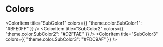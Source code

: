 
<Meta title="Theme/Colors" />

# Colors

<ColorPalette>
  <ColorItem
    title="Primary"
    colors={{ "theme.color.Primary": "#4FAAFF", "theme.color.OnPrimary": "#FFFFFF"}}
  />
  <ColorItem
    title="Surface"
    colors={{ "theme.color.Surface": "#F4F5F8","theme.color.OnSurface" : "#878787" }}
  />
  <ColorItem
    title="Background"
    colors={{
        "theme.color.Background": "#FFFFFF",
        "theme.color.OnBackground" : "#000000",
        "theme.color.OnBackgroundGray": "#A5A5A5"
    }}
  />
  <ColorItem
    title="Error"
    colors={{ 
        "theme.color.Error": "#FF4444",
        "theme.color.OnError" : "#FFFFFF"
    }}
  />
  <ColorItem
    title="Outline"
    colors={{ "theme.color.Outline": "#D9D9D9" }}
  />

  <ColorItem
    title="SubColor1"
    colors={{ "theme.color.SubColor1": "#BFE0FF" }}
  />
  <ColorItem
    title="SubColor2"
    colors={{ "theme.color.SubColor2": "#D2FFAE" }}
  />
  <ColorItem
    title="SubColor3"
    colors={{ "theme.color.SubColor3": "#FDC9AF" }}
  />
</ColorPalette>

